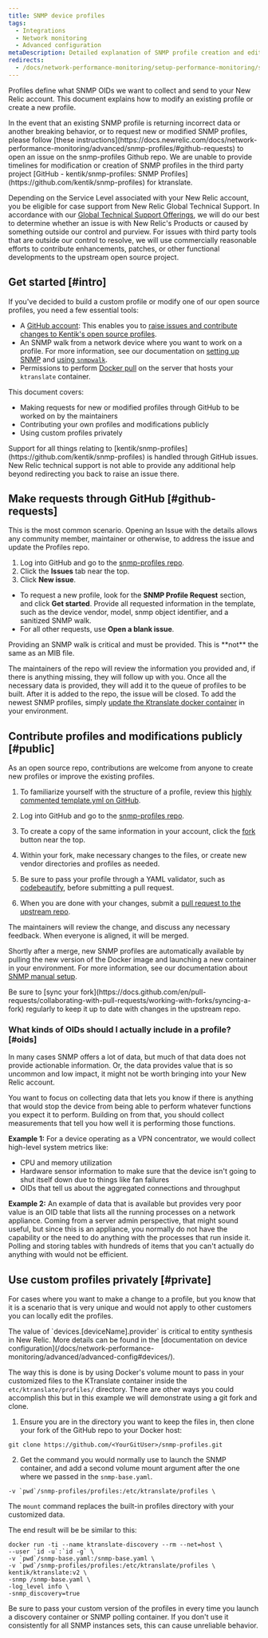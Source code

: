 ```yaml
---
title: SNMP device profiles
tags:
  - Integrations
  - Network monitoring
  - Advanced configuration
metaDescription: Detailed explanation of SNMP profile creation and editing in New Relic.
redirects:
  - /docs/network-performance-monitoring/setup-performance-monitoring/snmp-profiles/
---
```


Profiles define what SNMP OIDs we want to collect and send to your New Relic account. This document explains how to modify an existing profile or create a new profile.

<Callout variant="tip">
In the event that an existing SNMP profile is returning incorrect data or another breaking behavior, or to request new or modified SNMP profiles, please follow [these instructions](https://docs.newrelic.com/docs/network-performance-monitoring/advanced/snmp-profiles/#github-requests) to open an issue on the snmp-profiles Github repo.  We are unable to provide timelines for modification or creation of SNMP profiles in the third party project [GitHub - kentik/snmp-profiles: SNMP Profiles](https://github.com/kentik/snmp-profiles) for ktranslate. 

Depending on the Service Level associated with your New Relic account, you  be eligible for case support from New Relic Global Technical Support.  In accordance with our [Global Technical Support Offerings](https://docs.newrelic.com/docs/licenses/license-information/general-usage-licenses/global-technical-support-offerings/#tstools), we will do our best to determine whether an issue is with New Relic's Products or caused by something outside our control and purview.  For issues with third party tools that are outside our control to resolve, we will use commercially reasonable efforts to contribute enhancements, patches, or other functional developments to the upstream open source project.
</Callout>

## Get started [#intro]

If you've decided to build a custom profile or modify one of our open source profiles, you need a few essential tools:

* A [GitHub account](https://github.com/): This enables you to [raise issues and contribute changes to Kentik's open source profiles](https://github.com/kentik/snmp-profiles).
* An SNMP walk from a network device where you want to work on a profile. For more information, see our documentation on [setting up SNMP](/docs/network-performance-monitoring/setup-performance-monitoring/snmp-performance-monitoring/) and [using `snmpwalk`](/docs/network-performance-monitoring/troubleshooting/snmp-walk/).
* Permissions to perform [Docker pull](https://docs.docker.com/engine/reference/commandline/pull/) on the server that hosts your `ktranslate` container.

This document covers:

* Making requests for new or modified profiles through GitHub to be worked on by the maintainers
* Contributing your own profiles and modifications publicly
* Using custom profiles privately

<Callout variant="tip">
  Support for all things relating to [kentik/snmp-profiles](https://github.com/kentik/snmp-profiles) is handled through GitHub issues. New Relic technical support is not able to provide any additional help beyond redirecting you back to raise an issue there.
</Callout>

## Make requests through GitHub [#github-requests]

This is the most common scenario. Opening an Issue with the details allows any community member, maintainer or otherwise, to address the issue and update the Profiles repo. 

1. Log into GitHub and go to the [snmp-profiles repo](https://github.com/kentik/snmp-profiles).
2. Click the **Issues** tab near the top.
3. Click **New issue**.

* To request a new profile, look for the **SNMP Profile Request** section, and click **Get started**. Provide all requested information in the template, such as the device vendor, model, snmp object identifier, and a sanitized SNMP walk.
* For all other requests, use **Open a blank issue**.

<Callout variant="tip">
  Providing an SNMP walk is critical and must be provided.  This is **not** the same as an MIB file.
</Callout>

The maintainers of the repo will review the information you provided and, if there is anything missing, they will follow up with you. Once all the necessary data is provided, they will add it to the queue of profiles to be built. After it is added to the repo, the issue will be closed. To add the newest SNMP profiles, simply [update the Ktranslate docker container](/docs/network-performance-monitoring/advanced/ktranslate-container-management#updating-the-container/) in your environment.

## Contribute profiles and modifications publicly [#public]

As an open source repo, contributions are welcome from anyone to create new profiles or improve the existing profiles.

1. To familiarize yourself with the structure of a profile, review this [highly commented template.yml on GitHub](https://github.com/kentik/snmp-profiles/blob/main/profiles/kentik_snmp/_template.yml).

2. Log into GitHub and go to the [snmp-profiles repo](https://github.com/kentik/snmp-profiles).

3. To create a copy of the same information in your account, click the [fork](https://docs.github.com/en/get-started/quickstart/fork-a-repo) button near the top.

4. Within your fork, make necessary changes to the files, or create new vendor directories and profiles as needed.

5. Be sure to pass your profile through a YAML validator, such as [codebeautify](https://codebeautify.org/yaml-validator), before submitting a pull request.

6. When you are done with your changes, submit a [pull request to the upstream repo](https://docs.github.com/en/pull-requests/collaborating-with-pull-requests/proposing-changes-to-your-work-with-pull-requests/creating-a-pull-request).

The maintainers will review the change, and discuss any necessary feedback. When everyone is aligned, it will be merged.

Shortly after a merge, new SNMP profiles are automatically available by pulling the new version of the Docker image and launching a new container in your environment. For more information, see our documentation about [SNMP manual setup](https://docs.newrelic.com/docs/network-performance-monitoring/setup-performance-monitoring/snmp-performance-monitoring/#manual-setup).

<Callout variant="tip">
  Be sure to [sync your fork](https://docs.github.com/en/pull-requests/collaborating-with-pull-requests/working-with-forks/syncing-a-fork) regularly to keep it up to date with changes in the upstream repo.
</Callout>

### What kinds of OIDs should I actually include in a profile? [#oids]

In many cases SNMP offers a lot of data, but much of that data does not provide actionable information. Or, the data provides value that is so uncommon and low impact, it might not be worth bringing into your New Relic account.

You want to focus on collecting data that lets you know if there is anything that would stop the device from being able to perform whatever functions you expect it to perform. Building on from that, you should collect measurements that tell you how well it is performing those functions.

**Example 1:** For a device operating as a VPN concentrator, we would collect high-level system metrics like:

* CPU and memory utilization
* Hardware sensor information to make sure that the device isn't going to shut itself down due to things like fan failures
* OIDs that tell us about the aggregated connections and throughput

**Example 2:** An example of data that is available but provides very poor value is an OID table that lists all the running processes on a network appliance. Coming from a server admin perspective, that might sound useful, but since this is an appliance, you normally do not have the capability or the need to do anything with the processes that run inside it. Polling and storing tables with hundreds of items that you can't actually do anything with would not be efficient.

## Use custom profiles privately [#private]

For cases where you want to make a change to a profile, but you know that it is a scenario that is very unique and would not apply to other customers you can locally edit the profiles.

<Callout variant="tip">
  The value of `devices.[deviceName].provider` is critical to entity synthesis in New Relic. More details can be found in the [documentation on device configuration](/docs/network-performance-monitoring/advanced/advanced-config#devices/).
</Callout>

The way this is done is by using Docker's volume mount to pass in your customized files to the KTranslate container inside the `etc/ktranslate/profiles/` directory.
There are other ways you could accomplish this but in this example we will demonstrate using a git fork and clone.

1. Ensure you are in the directory you want to keep the files in, then clone your fork of the GitHub repo to your Docker host:

```pwd
git clone https://github.com/<YourGitUser>/snmp-profiles.git
```

2. Get the command you would normally use to launch the SNMP container, and add a second volume mount argument after the one where we passed in the `snmp-base.yaml`.

```
-v `pwd`/snmp-profiles/profiles:/etc/ktranslate/profiles \
```

The `mount` command replaces the built-in profiles directory with your customized data.

The end result will be be similar to this:

```
docker run -ti --name ktranslate-discovery --rm --net=host \
--user `id -u`:`id -g` \
-v `pwd`/snmp-base.yaml:/snmp-base.yaml \
-v `pwd`/snmp-profiles/profiles:/etc/ktranslate/profiles \
kentik/ktranslate:v2 \
-snmp /snmp-base.yaml \
-log_level info \
-snmp_discovery=true
```

<Callout variant="tip">
  Be sure to pass your custom version of the profiles in every time you launch a discovery container or SNMP polling container. If you don't use it consistently for all SNMP instances sets, this can cause unreliable behavior.
</Callout>